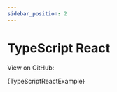 ```yaml
---
sidebar_position: 2
---
```



# TypeScript React

View on GitHub: <ExternalLink text="TypeScript React Example" url="https://github.com/kyco/eeaas/blob/main/apps/docs-new/src/examples/typescript-react.jsx" />

<CodeBlock language="tsx" title="typescript-react.tsx" showLineNumbers>
  {TypeScriptReactExample}
</CodeBlock>
